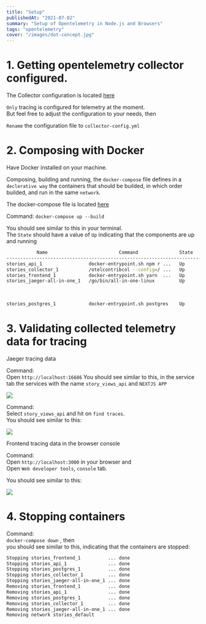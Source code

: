 ```yaml
---
title: "Setup"
publishedAt: "2021-07-02"
summary: "Setup of Opentelemetry in Node.js and Browsers"
tags: "opentelemetry"
cover: "/images/dot-concept.jpg"
---
```


# 1. Getting opentelemetry collector configured.

The Collector configuration is located [here](https://github.com/niko-achilles/otlp-logzio-fullstack/blob/main/observability/collector/collector-config.example.yaml)

`Only` tracing is configured for telemetry at the moment.  
But feel free to adjust the configuration to your needs, then

`Rename` the configuration file to `collector-config.yml`

# 2. Composing with Docker

Have Docker installed on your machine.

Composing, building and running, the `docker-compose` file
defines in a `declerative way` the containers that should be builded,
in which order builded, and run in the same `network`.

The docker-compose file is located [here](https://github.com/niko-achilles/otlp-logzio-fullstack/blob/main/docker-compose.yml)

Command: `docker-compose up --build`

You should see similar to this in your terminal.  
The `State` should have a value of `Up` indicating that the components are up and running

```zsh
           Name                          Command               State                                        Ports
------------------------------------------------------------------------------------------------------------------------------------------------------
stories_api_1                 docker-entrypoint.sh npm r ...   Up      0.0.0.0:5000->5000/tcp,:::5000->5000/tcp
stories_collector_1           /otelcontribcol --config=/ ...   Up      55679/tcp, 55680/tcp, 0.0.0.0:55681->55681/tcp,:::55681->55681/tcp
stories_frontend_1            docker-entrypoint.sh yarn  ...   Up      0.0.0.0:3000->3000/tcp,:::3000->3000/tcp
stories_jaeger-all-in-one_1   /go/bin/all-in-one-linux         Up      0.0.0.0:49154->14250/tcp,:::49154->14250/tcp,
                                                                       0.0.0.0:49153->14268/tcp,:::49153->14268/tcp,
                                                                       0.0.0.0:16686->16686/tcp,:::16686->16686/tcp, 5775/udp, 5778/tcp, 6831/udp,
                                                                       6832/udp
stories_postgres_1            docker-entrypoint.sh postgres    Up      5432/tcp
```

# 3. Validating collected telemetry data for tracing

Jaeger tracing data

Command:  
Open `http://localhost:16686`
You should see similar to this, in the service tab the services with the name `story_views_api` and `NEXTJS APP`

![](/images/api-postgres-frontend-tracing.png)

Command:  
Select `story_views_api` and hit on `find traces`.  
You should see similar to this:

![](/images/api-postgres-tracing-data.png)

Frontend tracing data in the browser console

Command:  
Open `http://localhost:3000` in your browser and  
Open `Web developer tools`, `console` tab.

You should see similar to this:

![](/images/frontend-with-tracing-data.png)

# 4. Stopping containers

Command:  
`docker-compose down` , then  
you should see similar to this, indicating that the containers are stopped:

```bash
Stopping stories_frontend_1          ... done
Stopping stories_api_1               ... done
Stopping stories_postgres_1          ... done
Stopping stories_collector_1         ... done
Stopping stories_jaeger-all-in-one_1 ... done
Removing stories_frontend_1          ... done
Removing stories_api_1               ... done
Removing stories_postgres_1          ... done
Removing stories_collector_1         ... done
Removing stories_jaeger-all-in-one_1 ... done
Removing network stories_default
```
